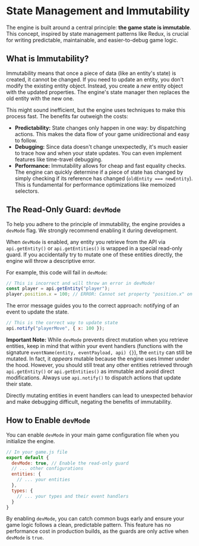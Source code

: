 
<Meta title="Engine/Core Concepts/Immutability" />

# State Management and Immutability

The engine is built around a central principle: **the game state is immutable**. This concept, inspired by state management patterns like Redux, is crucial for writing predictable, maintainable, and easier-to-debug game logic.

## What is Immutability?

Immutability means that once a piece of data (like an entity's state) is created, it cannot be changed. If you need to update an entity, you don't modify the existing entity object. Instead, you create a *new* entity object with the updated properties. The engine's state manager then replaces the old entity with the new one.

This might sound inefficient, but the engine uses techniques to make this process fast. The benefits far outweigh the costs:

-   **Predictability:** State changes only happen in one way: by dispatching actions. This makes the data flow of your game unidirectional and easy to follow.
-   **Debugging:** Since data doesn't change unexpectedly, it's much easier to trace how and when your state updates. You can even implement features like time-travel debugging.
-   **Performance:** Immutability allows for cheap and fast equality checks. The engine can quickly determine if a piece of state has changed by simply checking if its reference has changed (`oldEntity === newEntity`). This is fundamental for performance optimizations like memoized selectors.

## The Read-Only Guard: `devMode`

To help you adhere to the principle of immutability, the engine provides a `devMode` flag. We strongly recommend enabling it during development.

When `devMode` is enabled, any entity you retrieve from the API via `api.getEntity()` or `api.getEntities()` is wrapped in a special read-only guard. If you accidentally try to mutate one of these entities directly, the engine will throw a descriptive error.

For example, this code will fail in `devMode`:

```javascript
// This is incorrect and will throw an error in devMode!
const player = api.getEntity("player");
player.position.x = 100; // ERROR: Cannot set property "position.x" on entity "player".
```

The error message guides you to the correct approach: notifying of an event to update the state.

```javascript
// This is the correct way to update state
api.notify("playerMove", { x: 100 });
```

**Important Note:**  While `devMode` prevents direct mutation when you retrieve entities, keep in mind that within your event handlers (functions with the signature `eventName(entity, eventPayload, api) {}`), the `entity` can still be mutated. In fact, it *appears* mutable because the engine uses Immer under the hood. However, you should still treat any other entities retrieved through `api.getEntity()` or `api.getEntities()` as immutable and avoid direct modifications. Always use `api.notify()` to dispatch actions that update their state.

Directly mutating entities in event handlers can lead to unexpected behavior and make debugging difficult, negating the benefits of immutability.

## How to Enable `devMode`

You can enable `devMode` in your main game configuration file when you initialize the engine.

```javascript
// In your game.js file
export default {
  devMode: true, // Enable the read-only guard
  // ... other configurations
  entities: {
    // ... your entities
  },
  types: {
    // ... your types and their event handlers
  }
}
```

By enabling `devMode`, you can catch common bugs early and ensure your game logic follows a clean, predictable pattern. This feature has no performance cost in production builds, as the guards are only active when `devMode` is `true`.
